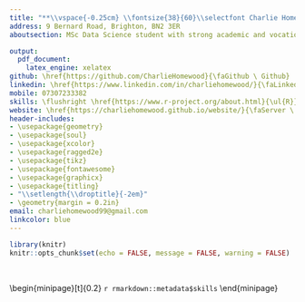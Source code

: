 ```yaml
---
title: "**\\vspace{-0.25cm} \\fontsize{38}{60}\\selectfont Charlie Homewood**"
address: 9 Bernard Road, Brighton, BN2 3ER
aboutsection: MSc Data Science student with strong academic and vocational experiences, utilising R and Python across a variety of analysis tasks. I love solving problems using statistical infererence and machine learning techniques, as well as communicating research insights to others to provide valuable decision-making evidence. I believe my skill set places me in a strong position to be a valuable addition to your data team. \textbf{I am currently seeking an exciting short-term experience as a data scientist (April-Sept 2025).}

output:
  pdf_document:
    latex_engine: xelatex
github: \href{https://github.com/CharlieHomewood}{\faGithub \ Github}
linkedin: \href{https://www.linkedin.com/in/charliehomewood/}{\faLinkedin \ Linkedin}
mobile: 07307233382
skills: \flushright \href{https://www.r-project.org/about.html}{\ul{R}} (Strong) \\ \href{https://www.python.org/about/}{\ul{Python}} (Intermediate) \\ Excel (Intermediate) \\ SQL (Basic) 
website: \href{https://charliehomewood.github.io/website/}{\faServer \ Website}
header-includes:
- \usepackage{geometry}
- \usepackage{soul}
- \usepackage{xcolor}
- \usepackage{ragged2e}
- \usepackage{tikz}
- \usepackage{fontawesome}
- \usepackage{graphicx}
- \usepackage{titling}
- "\\setlength{\\droptitle}{-2em}"
- \geometry{margin = 0.2in}
email: charliehomewood99@gmail.com
linkcolor: blue
---
```


```r
library(knitr)
knitr::opts_chunk$set(echo = FALSE, message = FALSE, warning = FALSE)
```

\begin{minipage}[c]{0.5\textwidth}
\vspace{0.1cm}
\hspace{0.1cm}
\begin{tikzpicture}
\clip (0,0)  circle (2cm) ;
\node[anchor=center] at (0,0) {\includegraphics[width=0.4\textwidth]{./img/me.jpg}};
\end{tikzpicture}
\end{minipage}
\begin{minipage}[c]{0.5\textwidth}
\vspace{0.1cm}
\raggedleft \large \faMapMarker \ `r rmarkdown::metadata$address`

\raggedleft \large \faEnvelope \ `r rmarkdown::metadata$email`

\raggedleft \large \faMobile \ `r rmarkdown::metadata$mobile`

\raggedleft \large `r rmarkdown::metadata$github` \texttt{|} \large `r rmarkdown::metadata$linkedin` \texttt{|} \large `r rmarkdown::metadata$website`
\end{minipage}

\

\begin{minipage}[t]{0.7\textwidth}
\LARGE \textbf{Summary}
\vspace{0.1cm}
\begin{flushleft} \large `r rmarkdown::metadata$aboutsection` \end{flushleft}
\end{minipage}
\begin{minipage}[t]{0.2\textwidth\hspace{1cm}}
\flushright \LARGE \textbf{Skills}\vspace{0.25cm}
\large `r rmarkdown::metadata$skills`
\end{minipage}

\vspace{0.1cm}
\LARGE \textbf{------ \faUniversity \ Education ------}
\begin{minipage}[t]{0.3\textwidth}
  \raggedleft \Large \textbf{MSc Data Science}\\
  \vspace{0.1cm}
  \raggedleft \large \textit{2024-2026}\\
  \raggedleft \large \textit{University of Sussex}\\
\end{minipage}
\begin{minipage}[t]{1\textwidth\hspace{1cm}}
  \Large \textbf{\textit{Relevant Modules}}
  \begin{itemize}
    \setlength\itemsep{0.1cm}
    \large \item \textbf{Data Analysis Techniques (Overall Grade: 90\%)}
      \begin{itemize}
        \setlength\itemsep{0.1cm}
        \large \item Mathematical background to core data analysis \\ techniques: treatment of errors, maximum-likelihood \\ estimation, least-squares fitting, Monte Carlo (incl. Markov \\ Chain) techniques, gradient descent
        \large \item \href{https://github.com/CharlieHomewood/DAT_Software_Exercise}{\textbf{\ul{Software exercise: Monte Carlo estimation, model \\ selection, and Markov Chain Monte Carlo \\ parameter recovery}}} \textbf{(Grade: 88\%, written in Python)}
      \end{itemize}
    \large \item \textbf{Data Science Research Methods (Overall Grade: 74\%)} 
      \begin{itemize}
        \setlength\itemsep{0.1cm}
        \large \item Data cleaning/wrangling, exploratory data analysis, \\ supervised/unsupervised learning methods \& dimensionality \\ reduction
        \large \item \href{https://github.com/CharlieHomewood/DSRM_A1_report}{\textbf{\ul{Analysis of the Open University Learning Analytics \\ Dataset (OULAD)}}} \textbf{(Grade: 73\%, written in Python)}
        \large \item \href{https://github.com/CharlieHomewood/DSRM_week8_report}{\textbf{\ul{Analysis of IMDB dataset to recommend genre, \\ director, lead actor for SussexBudgetProductions \\ (fictional company) next movie}}} \textbf{(Grade: 64\% [incl. \\ -10\% for exceeding word count], written in Python)}
        \begin{itemize}
          \setlength\itemsep{0.1cm}
          \large \item Findings presented in 5 minute video presentation \\ \textbf{(Grade: 97\%)}
        \end{itemize}
      \end{itemize}
      \large \item \textbf{Monte Carlo Simulations (Overall Grade: TBA)} 
      \begin{itemize}
        \setlength\itemsep{0.1cm}
        \large \item Mathematical background to RNG, rejection/inversion \\ methods, variance reduction \& Markov Chain Monte Carlo
      \end{itemize}
      \large \item \textbf{Wider Topics in Data Science (Overall Grade: TBA)} 
      \begin{itemize}
        \setlength\itemsep{0.1cm}
        \large \item Essay Title: \textit{Detecting Misinformation On Social Media \\ Using Neural Networks}
      \end{itemize}
  \end{itemize}
\end{minipage}

\begin{minipage}[t]{0.3\textwidth}
  \raggedleft \Large \textbf{BSc Psychology with Economics}\\
  \vspace{0.1cm}
  \raggedleft \large \textit{2019-2023}\\
  \raggedleft \large \textit{University of Sussex}\\
  \raggedleft \large \textit{\textbf{Grade: 1st class (Hons)}}\\
\end{minipage}
\begin{minipage}[t]{1\textwidth\hspace{1cm}}
  \Large \textbf{\textit{Relevant Modules}}
  \begin{itemize}
    \setlength\itemsep{0cm}
    \large \item \textbf{Research Dissertation} 
      \begin{itemize}
        \setlength\itemsep{0cm}
        \large \item \href{https://psyarxiv.com/6d5nq/}{\textbf{\ul{Conducted computational reproductions of \\ analyses published in peer-reviewed journal articles.}}}
      \end{itemize}
    \large \item \textbf{Quantitative and Qualitative Methods}
      \begin{itemize}
        \setlength\itemsep{0.2cm}
        \large \item \href{https://github.com/CharlieHomewood/QQM-EFA}{\textbf{\ul{Conducted an exploratory factor analysis on \\ data from a self-esteem questionnaire I produced.}}}
        \large \item \href{https://github.com/CharlieHomewood/DS-Secondary_data_analysis}{\textbf{\ul{Compared linear regression models via ANOVA to \\ test hypotheses on parent-child emotional \\ expression.}}}
      \end{itemize}
  \end{itemize}
  \vspace{0.25cm}
  \Large \textbf{\textit{Awards}}\\
  \vspace{-0.4cm}
  \begin{itemize}
    \setlength\itemsep{0cm} 
    \large \item The Sage Publications Prize for Outstanding Application of \\ Statistical Methods (2023).
      \begin{itemize}
        \setlength\itemsep{0cm}
        \large \item \textit{I received this award for my research dissertation project.}
      \end{itemize}
      \begin{itemize}
        \setlength\itemsep{0cm}
        \large \item \textit{"To be awarded for the highest mark for a project that a \\ supervisor has nominated based on outstanding application \\ of statistical methods."}
      \end{itemize}
  \end{itemize}
\end{minipage}

\vspace{0.2cm}
\LARGE \textbf{------ \faLightbulbO \ Relevant Work Experience ------}
\vspace{0.25cm}
\begin{minipage}[t]{0.3\textwidth}
  \raggedleft \Large \textbf{\href{https://atenpm.co.uk/}{\ul{Aten Consult}}}\\
  \vspace{0.1cm}
  \raggedleft \large \textit{\textbf{Data Analyst}}\\
  \raggedleft \large \textit{May 2024 - Sept 2024}\\
\end{minipage}
\begin{minipage}[t]{1\textwidth\hspace{1cm}}
  \Large \textbf{\textit{Responsibilities}}\\
  \vspace{-0.525cm}
  \begin{itemize}
    \large \item \textbf{Used SQL and consulted with council departments} to \\ develop my team's understanding of various datasets, informing \\ the production of a bespoke building safety management app \\ to enhance compliance with the \href{https://buildingsafety.campaign.gov.uk/building-safety-regulator-making-buildings-safer/building-safety-regulator-news/understanding-the-golden-thread/}{\ul{the "Golden Thread" \\ recommendation}} from The Building Safety Act (2022).
    \large \item \textbf{Used R to pre-process and clean} a large resident contact \\ details data extract, enabling Camden's resident engagement \\ team to gain greater outreach to residents.
  \end{itemize}
\end{minipage}

\vspace{0.2cm}
\LARGE \textbf{------ \faPencilSquareO \ Internships ------}
\vspace{0.5cm}
\begin{minipage}[t]{0.3\textwidth}
  \raggedleft \Large \textbf{\href{https://datacove.co.uk/}{\ul{Datacove}}}\\
  \vspace{0.1cm}
  \raggedleft \large \textit{\textbf{Data Analyst Intern}}\\
  \raggedleft \large \textit{July-September 2023}\\
\end{minipage}
\begin{minipage}[t]{1\textwidth\hspace{1cm}}
  \Large \textbf{\textit{Achievements}}\\
  \vspace{-0.625cm}
  \begin{itemize}
    \vspace{0.2cm}
    \large \item \textbf{Created a training course on conducting logistic \\ regressions in R} to be offered as part of Datacove's portfolio \\ of commercial training courses.
    \vspace{0.2cm}
    \large \item \textbf{Wireframed an analysis dashboard (MS PowerPoint \\ and \href{https://www.elastic.co/kibana}{\ul{Kibana}})} for a client to help them identify and resolve \\ security vulnerabilities in websites in the UK.
    \vspace{0.2cm}
    \large \item \textbf{Optimised media mix models in R} to support clients in \\ understanding how various contributing variables relate to \\ their KPIs, allowing them to make evidence-based decisions in \\ their marketing strategies.
  \end{itemize}
\end{minipage}

\vspace{0.5cm}
\begin{minipage}[t]{0.3\textwidth}
  \raggedleft \Large \textbf{\href{https://themindlab.co.uk/}{\ul{Mindlab}}}\\
  \vspace{0.1cm}
  \raggedleft \large \textit{\textbf{Project Manager (Intern)}}\\
  \raggedleft \large \textit{June-July 2022}\\
\end{minipage}
\begin{minipage}[t]{1\textwidth\hspace{1cm}}
  \Large \textbf{\textit{Achievements}}\\
  \vspace{-0.625cm}
  \begin{itemize}
    \vspace{0.2cm}
    \large \item \textbf{Designed and produced experimental stimuli} for the \\ pilot phase of an internal research experiment seeking to \\ validate and improve \href{https://themindlab.co.uk/how/measuring-visual-attention/#:~:text=elements%20between%20trials.-,Findability,-To%20assess%20how}{\ul{Mindlab's 'Findability' measurement tool}}.
    \vspace{0.2cm}
    \large \item \textbf{\href{https://themindlab.co.uk/case-study/finding-the-ideal-customer/}{\ul{Produced a summary report}}} of a project that developed \\ a segmentation method to gain insight into consumer \\ characteristics. 
    \vspace{0.2cm}
    \large \item Helped Mindlab to \textbf{explore the viability of incorporating \\ 'Social Listening'} into Mindlab's series of measurement tools. \\ This tool subsequently became part of Mindlab's commercial \\ portfolio.
  \end{itemize}
\end{minipage}

\vspace{0.2cm}
\LARGE \textbf{------ \faPaintBrush \ Personal Projects ------}
\vspace{0.5cm}
\begin{minipage}[t]{0.3\textwidth}
  \raggedleft \Large \textbf{\href{https://github.com/CharlieHomewood/making-percentile-radars}{\ul{Making Percentile Radars}}}\\
  \vspace{0.1cm}
  \raggedleft \large \textit{January 2023}
\end{minipage}
\begin{minipage}[t]{1\textwidth\hspace{1cm}}
  \Large \textbf{\textit{Description}}\\
  \vspace{-0.625cm}
  \begin{itemize}
    \vspace{0.2cm}
    \large \item \textbf{Developed an R Shiny dashboard} to display live statistics \\ for male football players, using data scraped from \href{https://fbref.com/en/}{\ul{fbref}}
  \end{itemize}
\end{minipage}












